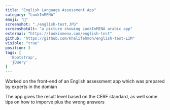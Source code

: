 ```yaml
---
title: "English Language Assessment App"
category: "LookInMENA"
emoji: "💯"
screenshot: "./english-test.JPG"
screenshotAlt: "a picture showing LookInMENA arabic app"
external: "https://lookinmena.com/english-test"
github: "https://github.com/khalifehmoh/english-test-LIM"
visible: "true"
position: 3
tags: [
  'Bootstrap',
  'jQuery'
]
---
```


Worked on the front-end of an English assessment app which was prepared by experts in the domian

The app gives the result level based on the CERF standard, as well some tips on how to imporve plus the wrong answers 